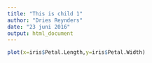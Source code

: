 ```yaml
---
title: "This is child 1"
author: "Dries Reynders"
date: "23 juni 2016"
output: html_document
---
```





```r
plot(x=iris$Petal.Length,y=iris$Petal.Width)
```


